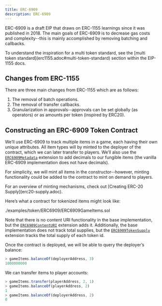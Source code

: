 ```yaml
---
title: ERC-6909
description: ERC-6909
---
```


ERC-6909 is a draft EIP that draws on ERC-1155 learnings since it was published in 2018. The main goals of ERC-6909 is to decrease gas costs and complexity--this is mainly accomplished by removing batching and callbacks.

<Callout>
To understand the inspiration for a multi token standard, see the [multi token standard](erc1155.adoc#multi-token-standard) section within the EIP-1155 docs.
</Callout>

## Changes from ERC-1155

There are three main changes from ERC-1155 which are as follows:

1. The removal of batch operations.
2. The removal of transfer callbacks.
3. Granularization in approvals--approvals can be set globally (as operators) or as amounts per token (inspired by ERC20).

## Constructing an ERC-6909 Token Contract

We’ll use ERC-6909 to track multiple items in a game, each having their own unique attributes. All item types will by minted to the deployer of the contract, which we can later transfer to players. We’ll also use the [`ERC6909Metadata`](contracts/v5.x/api/token/ERC6909.mdx#ERC6909Metadata) extension to add decimals to our fungible items (the vanilla ERC-6909 implementation does not have decimals).

For simplicity, we will mint all items in the constructor--however, minting functionality could be added to the contract to mint on demand to players.

<Callout>
For an overview of minting mechanisms, check out [Creating ERC-20 Supply](erc20-supply.adoc).
</Callout>

Here’s what a contract for tokenized items might look like:

<include cwd lang='solidity'>./examples/token/ERC6909/ERC6909GameItems.sol</include>

Note that there is no content URI functionality in the base implementation, but the [`ERC6909ContentURI`](contracts/v5.x/api/token/ERC6909.mdx#ERC6909ContentURI) extension adds it. Additionally, the base implementation does not track total supplies, but the [`ERC6909TokenSupply`](contracts/v5.x/api/token/ERC6909.mdx#ERC6909TokenSupply) extension tracks the total supply of each token id.

Once the contract is deployed, we will be able to query the deployer’s balance:
```javascript
> gameItems.balanceOf(deployerAddress, 3)
1000000000
```

We can transfer items to player accounts:
```javascript
> gameItems.transfer(playerAddress, 2, 1)
> gameItems.balanceOf(playerAddress, 2)
1
> gameItems.balanceOf(deployerAddress, 2)
0
```
